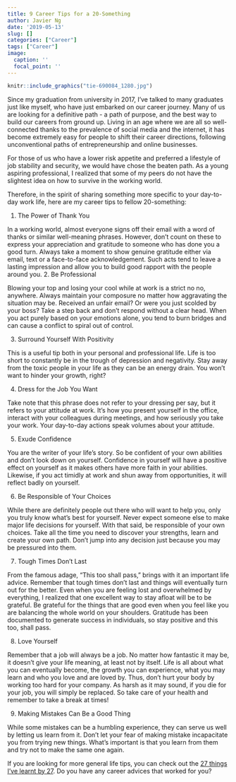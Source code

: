 ```yaml
---
title: 9 Career Tips for a 20-Something
author: Javier Ng
date: '2019-05-13'
slug: []
categories: ["Career"]
tags: ["Career"]
image:
  caption: ''
  focal_point: ''
---
```


```r
knitr::include_graphics("tie-690084_1280.jpg")
```

Since my graduation from university in 2017, I’ve talked to many graduates just like myself, who have just embarked on our career journey. Many of us are looking for a definitive path - a path of purpose, and the best way to build our careers from ground up. Living in an age where we are all so well-connected thanks to the prevalence of social media and the internet, it has become extremely easy for people to shift their career directions, following unconventional paths of entrepreneurship and online businesses. 

For those of us who have a lower risk appetite and preferred a lifestyle of job stability and security, we would have chose the beaten path. As a young aspiring professional, I realized that some of my peers do not have the slightest idea on how to survive in the working world. 

Therefore, in the spirit of sharing something more specific to your day-to-day work life, here are my career tips to fellow 20-something:

1. The Power of Thank You

In a working world, almost everyone signs off their email with a word of thanks or similar well-meaning phrases. However, don’t count on these to express your appreciation and gratitude to someone who has done you a good turn. Always take a moment to show genuine gratitude either via email, text or a face-to-face acknowledgement. Such acts tend to leave a lasting impression and allow you to build good rapport with the people around you.
2. Be Professional

Blowing your top and losing your cool while at work is a strict no no, anywhere. Always maintain your composure no matter how aggravating the situation may be. Received an unfair email? Or were you just scolded by your boss? Take a step back and don’t respond without a clear head. When you act purely based on your emotions alone, you tend to burn bridges and can cause a conflict to spiral out of control.

3. Surround Yourself With Positivity

This is a useful tip both in your personal and professional life. Life is too short to constantly be in the trough of depression and negativity. Stay away from the toxic people in your life as they can be an energy drain. You won’t want to hinder your growth, right? 

4. Dress for the Job You Want

Take note that this phrase does not refer to your dressing per say, but it refers to your attitude at work. It’s how you present yourself in the office, interact with your colleagues during meetings, and how seriously you take your work. Your day-to-day actions speak volumes about your attitude.

5. Exude Confidence

You are the writer of your life’s story. So be confident of your own abilities and don’t look down on yourself. Confidence in yourself will have a positive effect on yourself as it makes others have more faith in your abilities. Likewise, if you act timidly at work and shun away from opportunities, it will reflect badly on yourself. 

6. Be Responsible of Your Choices

While there are definitely people out there who will want to help you, only you truly know what’s best for yourself. Never expect someone else to make major life decisions for yourself. With that said, be responsible of your own choices. Take all the time you need to discover your strengths, learn and create your own path. Don’t jump into any decision just because you may be pressured into them. 

7. Tough Times Don’t Last

From the famous adage, “This too shall pass,” brings with it an important life advice. Remember that tough times don’t last and things will eventually turn out for the better. Even when you are feeling lost and overwhelmed by everything, I realized that one excellent way to stay afloat will be to be grateful. Be grateful for the things that are good even when you feel like you are balancing the whole world on your shoulders. Gratitude has been documented to generate success in individuals, so stay positive and this too, shall pass.

8. Love Yourself

Remember that a job will always be a job. No matter how fantastic it may be, it doesn’t give your life meaning, at least not by itself. Life is all about what you can eventually become, the growth you can experience, what you may learn and who you love and are loved by. Thus, don’t hurt your body by working too hard for your company. As harsh as it may sound, if you die for your job, you will simply be replaced. So take care of your health and remember to take a break at times! 

9. Making Mistakes Can Be a Good Thing

While some mistakes can be a humbling experience, they can serve us well by letting us learn from it. Don’t let your fear of making mistake incapacitate you from trying new things. What’s important is that you learn from them and try not to make the same one again. 

If you are looking for more general life tips, you can check out the [27 things I’ve learnt by 27](http://javierngkh.rbind.io/post/2018-12-08-things-you-learn-when-you-re-done-with-27/). Do you have any career advices that worked for you? 
